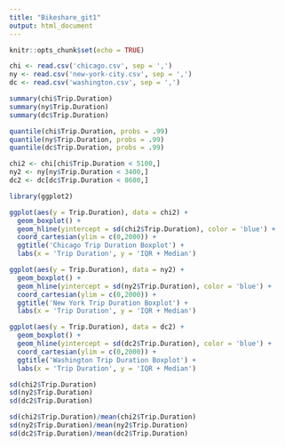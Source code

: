 ---
title: "Bikeshare_git1"
output: html_document
---

```{r setup, include=FALSE}
knitr::opts_chunk$set(echo = TRUE)
```

```{r}
chi <- read.csv('chicago.csv', sep = ',')
ny <- read.csv('new-york-city.csv', sep = ',')
dc <- read.csv('washington.csv', sep = ',')
```

```{r}
summary(chi$Trip.Duration)
summary(ny$Trip.Duration)
summary(dc$Trip.Duration)
```

```{r}
quantile(chi$Trip.Duration, probs = .99)
quantile(ny$Trip.Duration, probs = .99)
quantile(dc$Trip.Duration, probs = .99)
```

```{r}
chi2 <- chi[chi$Trip.Duration < 5100,]
ny2 <- ny[ny$Trip.Duration < 3400,]
dc2 <- dc[dc$Trip.Duration < 8600,]
```

```{r}
library(ggplot2)
```

```{r}
ggplot(aes(y = Trip.Duration), data = chi2) +
  geom_boxplot() +
  geom_hline(yintercept = sd(chi2$Trip.Duration), color = 'blue') +
  coord_cartesian(ylim = c(0,2000)) +
  ggtitle('Chicago Trip Duration Boxplot') +
  labs(x = 'Trip Duration', y = 'IQR + Median')

ggplot(aes(y = Trip.Duration), data = ny2) +
  geom_boxplot() +
  geom_hline(yintercept = sd(ny2$Trip.Duration), color = 'blue') +
  coord_cartesian(ylim = c(0,2000)) +
  ggtitle('New York Trip Duration Boxplot') +
  labs(x = 'Trip Duration', y = 'IQR + Median')

ggplot(aes(y = Trip.Duration), data = dc2) +
  geom_boxplot() +
  geom_hline(yintercept = sd(dc2$Trip.Duration), color = 'blue') +
  coord_cartesian(ylim = c(0,2000)) +
  ggtitle('Washington Trip Duration Boxplot') +
  labs(x = 'Trip Duration', y = 'IQR + Median')
```

```{r}
sd(chi2$Trip.Duration)
sd(ny2$Trip.Duration)
sd(dc2$Trip.Duration)
```

```{r}
sd(chi2$Trip.Duration)/mean(chi2$Trip.Duration)
sd(ny2$Trip.Duration)/mean(ny2$Trip.Duration)
sd(dc2$Trip.Duration)/mean(dc2$Trip.Duration)
```
